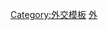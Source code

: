 {{noteTA
|G1=地名
}}
{{Navbox
|name  = 瑞典駐外機構
|title = {{flagdeco|Sweden}} [[瑞典駐外機構列表|瑞典駐外及代表機構]]
|state = {{{state|autocollapse}}}
|listclass = hlist
|below= 未註記者為[[大使館]]或{{Link-de|常駐代表處|Ständige Vertretung}}，【方括號】為總領事館或領事館，<s>划线</s>為已撤銷者，''斜體''為[[實質大使館|實質代表機構]]
|image = [[File:Lilla riksvapnet - Riksarkivet Sverige.png|80px]]
|group1= 使領館
|list1 = {{Template:Navbox subgroup
|groupstyle = width:6em;
|liststyle = width:auto;
|group1= 亞洲、太平洋
|list1 = 
* [[瑞典驻华大使馆|北京]]
*{{Link-sv|瑞典駐香港總領事館| Sveriges generalkonsulat i Hongkong|【香港】}}
* [[瑞典駐日大使館|東京]]
*{{Link-sv|瑞典駐韓大使館|Sveriges ambassad i Seoul|首爾}}
*{{Link-sv|瑞典駐朝鮮大使館|Sveriges ambassad i Pyongyang|平壤}}
* [[瑞典駐越南大使館|河內]]
*{{Link-sv|瑞典駐泰國大使館|Sveriges ambassad i Bangkok|曼谷}}
*{{Link-sv|瑞典駐馬來西亞大使館|Sveriges ambassad i Kuala Lumpur|吉隆坡}}
*{{Link-sv|瑞典駐新加坡大使館|Sveriges ambassad i Singapore|新加坡}}
*{{Link-sv|瑞典駐印尼大使館|Sveriges ambassad i Jakarta|雅加達}}
*{{Link-sv|瑞典駐柬埔寨大使館|Sveriges ambassad i Phnom Penh|金邊}}
*{{Link-sv|瑞典駐巴基斯坦大使館|Sveriges ambassad i Islamabad|伊斯蘭馬巴德}}
*{{Link-sv|瑞典駐孟加拉大使館|Sveriges ambassad i Dhaka|達卡}}
*{{Link-sv|瑞典駐哈薩克大使館|Sveriges ambassad i Astana|阿斯塔納}}
*{{Link-sv|瑞典駐喬治亞大使館|Sveriges ambassad i Tbilisi|-{zh-hans:第比利斯; zh-hk:第比利斯; zh-tw:提比里斯;}-}}
*{{Link-sv|瑞典駐阿富汗大使館|Sveriges ambassad i Kabul|喀布爾}}
*{{Link-sv|瑞典駐伊朗大使館|Sveriges ambassad i Teheran|德黑蘭}}
*{{Link-sv|瑞典駐伊拉克大使館|Sveriges ambassad i Bagdad|巴格達}}
*{{Link-sv|瑞典駐阿聯大使館|Sveriges ambassad i Abu Dhabi|阿布達比}}
*{{Link-sv|瑞典駐沙烏地阿拉伯大使館|Sveriges ambassad i Riyadh|利雅德}}
*{{Link-sv|瑞典駐卡達大使館|Sveriges ambassad i Sveriges ambassad i Doha|杜哈}}
*{{Link-sv|瑞典駐土耳其大使館|Sveriges ambassad i Ankara|安卡拉}} 
*{{Link-sv|瑞典駐以色列大使館|Sveriges ambassad i Tel Aviv|特拉維夫}}
*{{Link-sv|瑞典駐約旦大使館|Sveriges ambassad i Amman|安曼}}
*{{Link-sv|瑞典駐澳洲大使館|Sveriges ambassad i Canberra|-{zh-hant:坎培拉;zh-hans:堪培拉;zh-cn:堪培拉;zh-tw:坎培拉;zh-hk:坎培拉;zh-mo:坎培拉;}-}}
|group2 = 　　　　歐洲
|list2  = 
*{{Link-sv|瑞典駐英國大使館|Sveriges ambassad i London|倫敦}}
*{{Link-sv|瑞典駐法國大使館|Sveriges ambassad i Paris|巴黎}} 
*{{Link-sv|瑞典駐荷蘭大使館|Sveriges ambassad i Haag|海牙}}
*{{Link-sv|瑞典駐丹麥大使館|Sveriges ambassad i Köpenhamn|哥本哈根}}
*{{Link-sv|瑞典駐挪威大使館|Sveriges ambassad i Oslo|奧斯陸}}
*{{Link-sv|瑞典駐芬蘭大使館|Sveriges ambassad i Helsingfors|赫爾辛基}}
*{{Link-sv|瑞典駐冰島大使館|Sveriges ambassad i Reykjavik|雷克雅維克}}
*[[瑞典駐德國大使館|柏林]]
* {{Link-sv|瑞典駐奧地利大使館|Sveriges ambassad i Wien|維也納}}
* {{Link-sv|瑞典駐瑞士大使館|Sveriges ambassad i Bern|伯恩}}
* {{Link-sv|瑞典駐捷克大使館|Sveriges ambassad i Prag|布拉格}}
*{{Link-sv|瑞典駐匈牙利大使館|Sveriges ambassad i Budapest|布達佩斯}}
*{{Link-sv|瑞典駐波蘭大使館|Sveriges ambassad i Warszawa|華沙}}
* {{Link-sv|瑞典駐義大利大使館|Sveriges ambassad i Rom|羅馬}}
*{{Link-sv|瑞典駐西班牙大使館|Sveriges ambassad i Madrid|馬德里}}
*{{Link-sv|瑞典駐葡萄牙大使館|Sveriges ambassad i Lissabon|里斯本}}
*{{Link-sv|瑞典駐希臘大使館|Sveriges ambassad i Aten|雅典}}
*{{Link-sv|瑞典駐賽普勒斯大使館|Sveriges ambassad i Nicosia|尼古西亞}}
*{{Link-sv|瑞典駐羅馬尼亞大使館|Sveriges ambassad i Bukarest|布加勒斯特}}
*{{Link-sv|瑞典駐阿爾巴尼亞大使館|Sveriges ambassad i Tirana|地拉那}}
*{{Link-sv|瑞典駐馬其頓大使館|Sveriges ambassad i Skopje|史高比耶}} 
*{{Link-sv|瑞典駐科索沃大使館|Sveriges ambassad i Pristina|普里斯提納}}
*{{Link-sv|瑞典駐塞爾維亞大使館|Sveriges ambassad i Belgrad|貝爾格勒}}
*{{Link-sv|瑞典駐波赫大使館|Sveriges ambassad i Sarajevo|塞拉耶佛}} 
*{{Link-sv|瑞典駐摩爾多瓦大使館|Sveriges ambassad i Chişinău|-{zh-hans:基希讷乌;zh-hk:基希涅夫;zh-tw:基希涅夫;}-}}
*{{Link-sv|瑞典駐烏克蘭大使館|Sveriges ambassad i Kiev|基輔}}
*{{Link-sv|瑞典駐白俄羅斯大使館|Sveriges ambassad i Minsk|明斯克}} 
*{{Link-sv|瑞典駐立陶宛大使館|Sveriges ambassad i Vilnius|維爾紐斯}}
*{{Link-sv|瑞典駐拉脫維亞大使館|Sveriges ambassad i Riga|里加}}
*{{Link-sv|瑞典駐愛沙尼亞大使館|Sveriges ambassad i Tallinn|塔林}}
*{{Link-sv|瑞典駐俄羅斯大使館|Sveriges ambassad i Moskva|莫斯科}}


|group3 = 　　　　非洲
|list3 = 
*{{Link-sv|瑞典駐埃及大使館|Sveriges ambassad i Kairo|開羅}}
*{{Link-sv|瑞典駐阿爾及利亞大使館|Sveriges ambassad i Alger|阿爾及爾}}
*{{Link-sv|瑞典駐蘇丹大使館|Sveriges ambassad i Khartoum|喀土木}}
*{{Link-sv|瑞典駐摩洛哥大使館|Sveriges ambassad i Rabat|拉巴特}}
*{{Link-sv|瑞典駐衣索比亞大使館|Sveriges ambassad i Addis Abeba|-{zh-cn:亚的斯亚贝巴; zh-tw:阿迪斯阿貝巴; zh-hk:亞的斯亞貝巴;}-}}
*{{Link-sv|瑞典駐肯亞大使館|Sveriges ambassad i Nairobi|奈洛比}}
*{{Link-sv|瑞典駐坦尚尼亞大使館|Sveriges ambassad i Dar es Salaam|三蘭港}}
*{{Link-sv|瑞典駐烏干達大使館|Sveriges ambassad i Kampala|坎帕拉}}
*{{Link-sv|瑞典駐盧安達大使館|Sveriges ambassad i Kigali|吉佳利}}
*{{Link-sv|瑞典駐奈及利亞大使館|Sveriges ambassad i Abuja|阿布加}}
*{{Link-sv|瑞典駐布吉納法索大使館|Sveriges ambassad i Ouagadougou|瓦加杜古}}
*{{Link-sv|瑞典駐賴比瑞亞大使館|Sveriges ambassad i Monrovia|蒙羅維亞}}
*{{Link-sv|瑞典駐馬利大使館|Sveriges ambassad i Bamako|巴馬科}}
*{{Link-sv|瑞典駐剛果民主共和國大使館|Sveriges ambassad i Kinshasa|金夏沙}}
*{{Link-sv|瑞典駐南非大使館|Sveriges ambassad i Pretoria|普勒托利亞}}
*{{Link-sv|瑞典駐辛巴威大使館|Sveriges ambassad i Harare|哈拉雷}}
*{{Link-sv|瑞典駐莫三比克大使館|Sveriges ambassad i Maputo|馬布多}}
*{{Link-sv|瑞典駐尚比亞大使館|Sveriges ambassad i Lusaka|路沙卡}}

|group4 = 　　　　美洲
|list4 = 
* {{Link-sv|瑞典駐美國大使館|Sveriges ambassad i Washington|華盛頓特區}}
*{{Link-sv|瑞典駐紐約總領事館| Sveriges generalkonsulat i New York|【紐約】}}
*{{Link-sv|瑞典駐加拿大大使館|Sveriges ambassad i Ottawa|渥太華}}
*{{Link-sv|瑞典駐墨西哥大使館|Sveriges ambassad i Mexico City|墨西哥城}} 
*{{Link-sv|瑞典駐古巴大使館|Sveriges ambassad i Havanna|哈瓦那}}
*{{Link-sv|瑞典駐瓜地馬拉大使館|Sveriges ambassad i Guatemala City|瓜地馬拉市}}
*{{Link-sv|瑞典駐巴西大使館|Sveriges ambassad i Brasília|巴西利亞}}
*{{Link-sv|瑞典駐阿根廷大使館|Sveriges ambassad i Buenos Aires|布宜諾斯艾利斯}}
*{{Link-sv|瑞典駐玻利維亞大使館|Sveriges ambassad i La Paz|拉巴斯}}
*{{Link-sv|瑞典駐智利大使館|Sveriges ambassad i Santiago de Chile|聖地牙哥}}
*{{Link-sv|瑞典駐哥倫比亞大使館|Sveriges ambassad i Bogotá|波哥大}}
*{{Link-sv|瑞典駐玻利維亞大使館|Sveriges ambassad i La Paz|拉巴斯}}
*
}}
|group2 = 其他機構
|list2 ={{Template:Navbox subgroup
|groupstyle = width:6em;
|liststyle = width:auto;
|group1= 實質代表機構
|list1=
*''{{Link-en|瑞典貿易暨投資委員會台北辦事處|Swedish Trade and Invest Council|台北}}''
|group2 = 　　國際組織
|list2 =
*''{{Link-sv|瑞典常駐歐盟代表處|Sveriges ständiga representation vid Europeiska unionen|歐盟}}''
*''{{Link-sv|瑞典常駐聯合國代表處|Sveriges FN-representation|聯合國}}''
|group3 = 已撤銷
|list3 ={{Template:Navbox subgroup
|groupstyle = width:6em;
|liststyle = width:auto;
|group1= 亞洲、太平洋
|list1 = 
*<s>{{Link-sv|瑞典駐菲律賓大使館|Sveriges ambassad i Manila|馬尼拉}}</s>
*<s>{{Link-sv|瑞典駐寮國大使館|Sveriges ambassad i Vientiane|-{zh-cn:万象; zh-tw:永珍; zh-hk:萬象; zh-sg:永珍;}-}}</s>
*<s>{{Link-sv|瑞典駐斯里蘭卡大使館|Sveriges ambassad i Colombo|可倫坡}}</s>
*<s>{{Link-sv|瑞典駐黎巴嫩大使館|Sveriges ambassad i Beirut|貝魯特}}</s>
*<s>{{Link-sv|瑞典駐科威特大使館|Sveriges ambassad i Kuwait|科威特}}</s>
*<s>{{Link-sv|瑞典駐紐西蘭大使館|Sveriges ambassad i Manila|-{zh-hans:惠灵顿; zh-hant:威靈頓;}-}}</s>
|group2= 歐洲
|list2 = 
*<s>{{Link-sv|瑞典駐比利時大使館|Sveriges ambassad i Bryssel|布魯塞爾}}</s>
*<s>{{Link-sv|瑞典駐盧森堡大使館|Sveriges ambassad i Luxemburg|盧森堡}}</s>
*<s>{{Link-sv|瑞典駐愛爾蘭大使館|Sveriges ambassad i Dublin|都柏林}}</s>
*<s>{{Link-sv|瑞典駐聖座大使館|Sveriges ambassad vid Heliga stolen|梵諦岡}}</s>
* <s>{{Link-sv|瑞典駐斯洛伐克大使館|Sveriges ambassad i Bratislava|-{zh-cn:布拉迪斯拉发; zh-hk:布拉迪斯拉發; zh-tw:布拉提斯拉瓦;}-}}</s>
* <s>{{Link-sv|瑞典駐斯洛維尼亞大使館|Sveriges ambassad i Ljubljana|-{zh-hk: 盧布爾雅那; zh-tw: 盧比安納;zh-cn: 卢布尔雅那;zh-sg: 卢布尔雅那;}-}}</s>
* <s>{{Link-sv|瑞典駐保加利亞大使館|Sveriges ambassad i Sofia|索菲亞}}</s>
*<s>{{Link-sv|瑞典駐馬爾他大使館|Sveriges ambassad i Valletta|-{zh-tw:法勒他;zh-hans:瓦莱塔;zh-hant:瓦萊塔;}-}}</s>
|group3= 非洲
|list3 = 
*<s>{{Link-sv|瑞典駐利比亞大使館|Sveriges ambassad i Tripoli|的黎波里}}</s>
*<s>{{Link-sv|瑞典駐突尼西亞大使館|Sveriges ambassad i Tunis|突尼斯}}</s>
*<s>{{Link-sv|瑞典駐象牙海岸大使館|Sveriges ambassad i Abidjan|-{zh-hans:阿比让;zh-hk:阿比讓;zh-tw:阿必尚;}-}}</s>
*<s>{{Link-sv|瑞典駐納米比亞大使館|Sveriges ambassad i Windhoek|-{zh-hans:温得和克;zh-hk:溫得和克;zh-tw:溫荷克;}-}}</s>
*<s>{{Link-sv|瑞典駐塞內加爾大使館|Sveriges ambassad i Dakar|-{zh-hans:达喀尔;zh-hk:達喀爾;zh-tw:達卡;}-}}</s>
*<s>{{Link-sv|瑞典駐幾內亞比索大使館|Sveriges ambassad i Bissau|-{zh-cn:比绍;zh-tw:比索;zh-hk:比紹}-}}</s>
* <s>{{Link-sv|瑞典駐波札那大使館|Sveriges ambassad i Gaborone|嘉柏隆里}}</s>
|group4= 美洲
|list4 = 
*<s>{{Link-sv|瑞典駐尼加拉瓜大使館|Sveriges ambassad i Managua|-{zh-hans:马那瓜; zh-hant:馬拿瓜;}-}}</s>
*<s>{{Link-sv|瑞典駐厄瓜多大使館|Sveriges ambassad i Quito|基多}}</s>
*<s>{{Link-sv|瑞典駐委內瑞拉大使館|Sveriges ambassad i Caracas|-{zh-hans:加拉加斯; zh-hant:卡拉卡斯;}-}}</s>
*<s>{{Link-sv|瑞典駐祕魯大使館|Sveriges ambassad i Lima|利馬}}</s>
*<s>{{Link-sv|瑞典駐烏拉圭大使館|Sveriges ambassad i Montevideo|-{zh-hans:蒙得维的亚;zh-hk:蒙特維多;}-}}</s>
}}
}}
}}<noinclude>
{{collapsible option}}
[[Category:瑞典驻外机构| ]]
[[Category:外交模板]] 
[[Category:瑞典模板|外]]
 </noinclude>